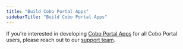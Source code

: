 ```yaml
---
title: "Build Cobo Portal Apps"
sidebarTitle: "Build Cobo Portal Apps"
---
```

If you're interested in developing [Cobo Portal Apps](/en/portal/portal-apps/introduction) for all Cobo Portal users, please reach out to our [support team](mailto:help@cobo.com).